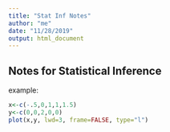 ```yaml
---
title: "Stat Inf Notes"
author: "me"
date: "11/28/2019"
output: html_document
---
```


## Notes for Statistical Inference

example:

```r

x<-c(-.5,0,1,1,1.5)
y<-c(0,0,2,0,0)
plot(x,y, lwd=3, frame=FALSE, type="l")
```

